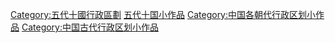 {{Hiddencat}}
[[Category:五代十國行政區劃|Category:五代十國行政區劃]]
[[Category:五代十国小作品|]]
[[Category:中国各朝代行政区划小作品|Category:中国各朝代行政区划小作品]]
[[Category:中国古代行政区划小作品|Category:中国古代行政区划小作品]]